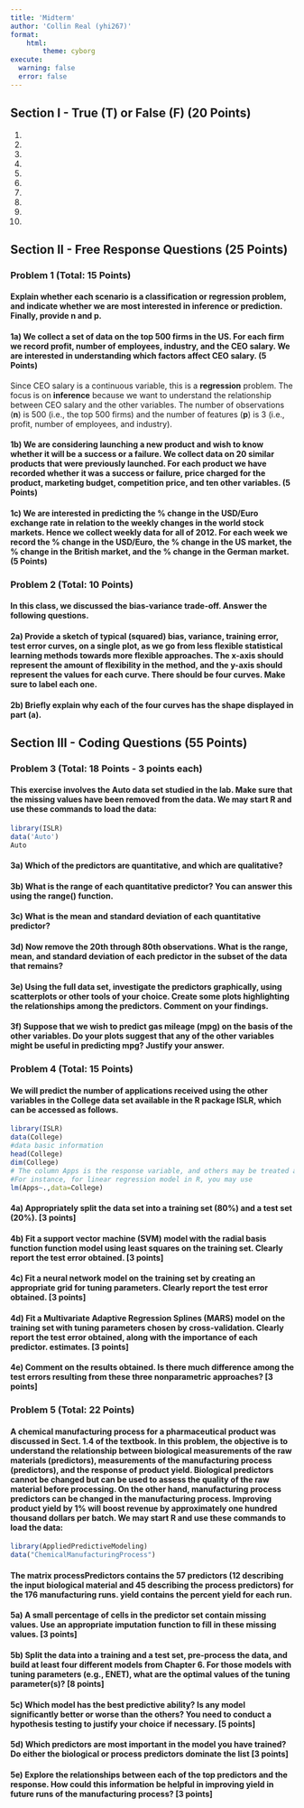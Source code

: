 ```yaml
---
title: 'Midterm'
author: 'Collin Real (yhi267)'
format:
    html:
        theme: cyborg
execute: 
  warning: false
  error: false
---
```


## Section I - True (T) or False (F) (20 Points)
1. 
2.
3.
4.
5.
6.
7.
8.
9.
10.

## Section II - Free Response Questions (25 Points)
### Problem 1 (Total: 15 Points)
#### Explain whether each scenario is a classification or regression problem, and indicate whether we are most interested in inference or prediction. Finally, provide n and p.
#### 1a) We collect a set of data on the top 500 firms in the US. For each firm we record profit, number of employees, industry, and the CEO salary. We are interested in understanding which factors affect CEO salary. (5 Points)
Since CEO salary is a continuous variable, this is a **regression** problem. The focus is on **inference** because we want to understand the relationship between CEO salary and the other variables. The number of observations (**n**) is 500 (i.e., the top 500 firms) and the number of features (**p**) is 3 (i.e., profit, number of employees, and industry).

#### 1b) We are considering launching a new product and wish to know whether it will be a success or a failure. We collect data on 20 similar products that were previously launched. For each product we have recorded whether it was a success or failure, price charged for the product, marketing budget, competition price, and ten other variables. (5 Points)


#### 1c) We are interested in predicting the % change in the USD/Euro exchange rate in relation to the weekly changes in the world stock markets. Hence we collect weekly data for all of 2012. For each week we record the % change in the USD/Euro, the % change in the US market, the % change in the British market, and the % change in the German market. (5 Points)

### Problem 2 (Total: 10 Points)
#### In this class, we discussed the bias-variance trade-off. Answer the following questions.
#### 2a) Provide a sketch of typical (squared) bias, variance, training error, test error curves, on a single plot, as we go from less flexible statistical learning methods towards more flexible approaches. The x-axis should represent the amount of flexibility in the method, and the y-axis should represent the values for each curve. There should be four curves. Make sure to label each one.


#### 2b) Briefly explain why each of the four curves has the shape displayed in part (a).


## Section III - Coding Questions (55 Points)
### Problem 3 (Total: 18 Points - 3 points each)
#### This exercise involves the Auto data set studied in the lab. Make sure that the missing values have been removed from the data. We may start R and use these commands to load the data:

```r
library(ISLR)
data('Auto')
Auto 
```

#### 3a) Which of the predictors are quantitative, and which are qualitative?


#### 3b) What is the range of each quantitative predictor? You can answer this using the range() function.


#### 3c) What is the mean and standard deviation of each quantitative predictor?


#### 3d) Now remove the 20th through 80th observations. What is the range, mean, and standard deviation of each predictor in the subset of the data that remains?


#### 3e) Using the full data set, investigate the predictors graphically, using scatterplots or other tools of your choice. Create some plots highlighting the relationships among the predictors. Comment on your findings.


#### 3f) Suppose that we wish to predict gas mileage (mpg) on the basis of the other variables. Do your plots suggest that any of the other variables might be useful in predicting mpg? Justify your answer.

### Problem 4 (Total: 15 Points)
#### We will predict the number of applications received using the other variables in the College data set available in the R package ISLR, which can be accessed as follows.

```r
library(ISLR)
data(College)
#data basic information
head(College)
dim(College)
# The column Apps is the response variable, and others may be treated as predictors.
#For instance, for linear regression model in R, you may use
lm(Apps~.,data=College)
```

#### 4a) Appropriately split the data set into a training set (80%) and a test set (20%). [3 points]


#### 4b) Fit a support vector machine (SVM) model with the radial basis function function model using least squares on the training set. Clearly report the test error obtained. [3 points]


#### 4c) Fit a neural network model on the training set by creating an appropriate grid for tuning parameters. Clearly report the test error obtained. [3 points]


#### 4d) Fit a Multivariate Adaptive Regression Splines (MARS) model on the training set with tuning parameters chosen by cross-validation. Clearly report the test error obtained, along with the importance of each predictor. estimates. [3 points]


#### 4e) Comment on the results obtained. Is there much difference among the test errors resulting from these three nonparametric approaches? [3 points]

### Problem 5 (Total: 22 Points)
#### A chemical manufacturing process for a pharmaceutical product was discussed in Sect. 1.4 of the textbook. In this problem, the objective is to understand the relationship between biological measurements of the raw materials (predictors), measurements of the manufacturing process (predictors), and the response of product yield. Biological predictors cannot be changed but can be used to assess the quality of the raw material before processing. On the other hand, manufacturing process predictors can be changed in the manufacturing process. Improving product yield by 1% will boost revenue by approximately one hundred thousand dollars per batch. We may start R and use these commands to load the data:

```r
library(AppliedPredictiveModeling)
data("ChemicalManufacturingProcess")
```

#### The matrix processPredictors contains the 57 predictors (12 describing the input biological material and 45 describing the process predictors) for the 176 manufacturing runs. yield contains the percent yield for each run.

#### 5a) A small percentage of cells in the predictor set contain missing values. Use an appropriate imputation function to fill in these missing values. [3 points]


#### 5b) Split the data into a training and a test set, pre-process the data, and build at least four different models from Chapter 6. For those models with tuning parameters (e.g., ENET), what are the optimal values of the tuning parameter(s)? [8 points]


#### 5c) Which model has the best predictive ability? Is any model significantly better or worse than the others? You need to conduct a hypothesis testing to justify your choice if necessary. [5 points]


#### 5d) Which predictors are most important in the model you have trained? Do either the biological or process predictors dominate the list [3 points]


#### 5e) Explore the relationships between each of the top predictors and the response. How could this information be helpful in improving yield in future runs of the manufacturing process? [3 points]
